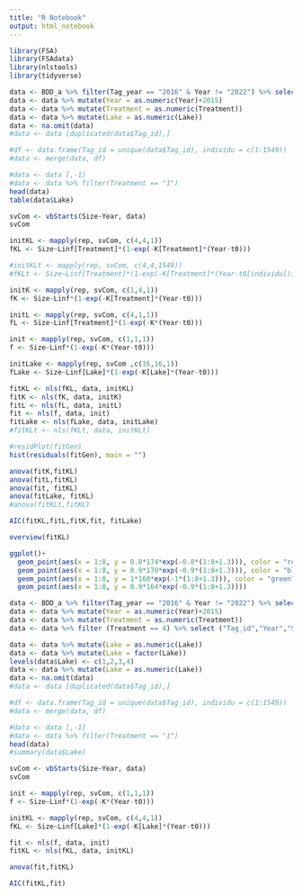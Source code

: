 ```yaml
---
title: "R Notebook"
output: html_notebook
---
```



```r
library(FSA)
library(FSAdata)
library(nlstools)
library(tidyverse)
```

```r
data <- BDD_a %>% filter(Tag_year == "2016" & Year != "2022") %>% select("Tag_id","Year","Size","Treatment", "Lake")
data <- data %>% mutate(Year = as.numeric(Year)+2015)
data <- data %>% mutate(Treatment = as.numeric(Treatment))
data <- data %>% mutate(Lake = as.numeric(Lake))
data <- na.omit(data)
#data <- data [duplicated(data$Tag_id),]

#df <- data.frame(Tag_id = unique(data$Tag_id), individu = c(1:1549))
#data <- merge(data, df)

#data <- data [,-1]
#data <- data %>% filter(Treatment == "1")
head(data)
table(data$Lake)
```

```r
svCom <- vbStarts(Size~Year, data)
svCom
```

```r
initKL <- mapply(rep, svCom, c(4,4,1))
fKL <- Size~Linf[Treatment]*(1-exp(-K[Treatment]*(Year-t0)))

#initKLt <- mapply(rep, svCom, c(4,4,1549))
#fKLt <- Size~Linf[Treatment]*(1-exp(-K[Treatment]*(Year-t0[individu])))

initK <- mapply(rep, svCom, c(1,4,1))
fK <- Size~Linf*(1-exp(-K[Treatment]*(Year-t0)))

initL <- mapply(rep, svCom, c(4,1,1))
fL <- Size~Linf[Treatment]*(1-exp(-K*(Year-t0)))

init <- mapply(rep, svCom, c(1,1,1))
f <- Size~Linf*(1-exp(-K*(Year-t0)))

initLake <- mapply(rep, svCom ,c(16,16,1))
fLake <- Size~Linf[Lake]*(1-exp(-K[Lake]*(Year-t0)))
```

```r
fitKL <- nls(fKL, data, initKL)
fitK <- nls(fK, data, initK)
fitL <- nls(fL, data, initL)
fit <- nls(f, data, init)
fitLake <- nls(fLake, data, initLake)
#fitKLt <- nls(fKLt, data, initKLt)
```

```r
#residPlot(fitGen)
hist(residuals(fitGen), main = "")
```

```r
anova(fitK,fitKL)
anova(fitL,fitKL)
anova(fit, fitKL)
anova(fitLake, fitKL)
#anova(fitKLt,fitKL)
```

```r
AIC(fitKL,fitL,fitK,fit, fitLake)
```
```r
overview(fitKL)
```

```r
ggplot()+
  geom_point(aes(x = 1:8, y = 0.8*174*exp(-0.8*(1:8+1.3))), color = "red")+
  geom_point(aes(x = 1:8, y = 0.9*170*exp(-0.9*(1:8+1.3))), color = "blue")+
  geom_point(aes(x = 1:8, y = 1*160*exp(-1*(1:8+1.3))), color = "green")+
  geom_point(aes(x = 1:8, y = 0.9*164*exp(-0.9*(1:8+1.3))))
```

```r
data <- BDD_a %>% filter(Tag_year == "2016" & Year != "2022") %>% select("Tag_id","Year","Size","Treatment", "Lake")
data <- data %>% mutate(Year = as.numeric(Year)+2015)
data <- data %>% mutate(Treatment = as.numeric(Treatment))
data <- data %>% filter (Treatment == 4) %>% select ("Tag_id","Year","Size","Lake")

data <- data %>% mutate(Lake = as.numeric(Lake))
data <- data %>% mutate(Lake = factor(Lake))
levels(data$Lake) <- c(1,2,3,4)
data <- data %>% mutate(Lake = as.numeric(Lake))
data <- na.omit(data)
#data <- data [duplicated(data$Tag_id),]

#df <- data.frame(Tag_id = unique(data$Tag_id), individu = c(1:1549))
#data <- merge(data, df)

#data <- data [,-1]
#data <- data %>% filter(Treatment == "1")
head(data)
#summary(data$Lake)
```

```r
svCom <- vbStarts(Size~Year, data)
svCom
```

```r
init <- mapply(rep, svCom, c(1,1,1))
f <- Size~Linf*(1-exp(-K*(Year-t0)))

initKL <- mapply(rep, svCom, c(4,4,1))
fKL <- Size~Linf[Lake]*(1-exp(-K[Lake]*(Year-t0)))
```

```r
fit <- nls(f, data, init)
fitKL <- nls(fKL, data, initKL)
```


```r
anova(fit,fitKL)
```

```r
AIC(fitKL,fit)
```

